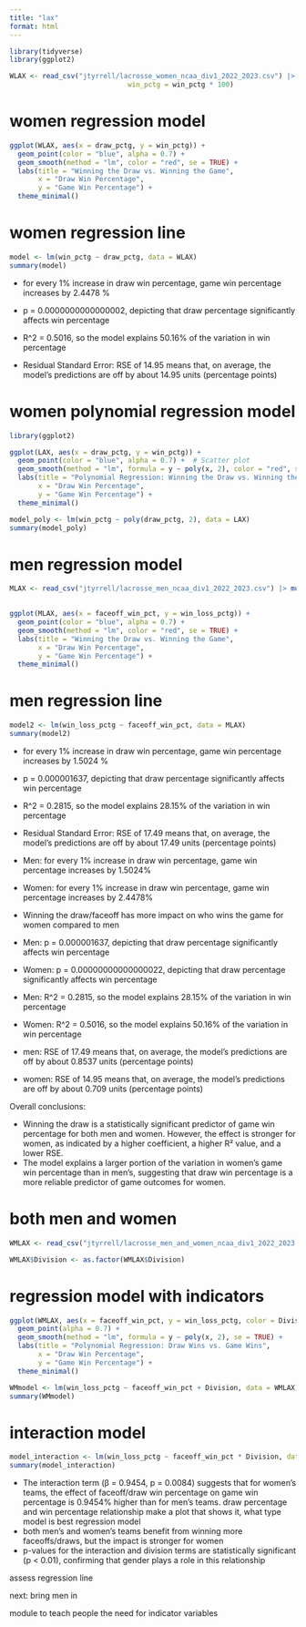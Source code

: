 ```yaml
---
title: "lax"
format: html
---
```

```r
library(tidyverse)
library(ggplot2)

WLAX <- read_csv("jtyrrell/lacrosse_women_ncaa_div1_2022_2023.csv") |> mutate(draw_pctg = draw_pctg * 100, 
                             win_pctg = win_pctg * 100)
```

# women regression model

```r
ggplot(WLAX, aes(x = draw_pctg, y = win_pctg)) +
  geom_point(color = "blue", alpha = 0.7) +
  geom_smooth(method = "lm", color = "red", se = TRUE) +
  labs(title = "Winning the Draw vs. Winning the Game",
       x = "Draw Win Percentage",
       y = "Game Win Percentage") +
  theme_minimal()
```

# women regression line
```r
model <- lm(win_pctg ~ draw_pctg, data = WLAX)
summary(model)
```

-  for every 1% increase in draw win percentage, game win percentage increases by 2.4478 %

- p = 0.0000000000000002, depicting that draw percentage significantly affects win percentage

- R^2 = 0.5016, so the model explains 50.16% of the variation in win percentage

- Residual Standard Error: 
 RSE of 14.95 means that, on average, the model's predictions are off by about 14.95 units (percentage points)


# women polynomial regression model
```r
library(ggplot2)

ggplot(LAX, aes(x = draw_pctg, y = win_pctg)) +
  geom_point(color = "blue", alpha = 0.7) +  # Scatter plot
  geom_smooth(method = "lm", formula = y ~ poly(x, 2), color = "red", se = TRUE) +
  labs(title = "Polynomial Regression: Winning the Draw vs. Winning the Game",
       x = "Draw Win Percentage",
       y = "Game Win Percentage") +
  theme_minimal()

```

```r
model_poly <- lm(win_pctg ~ poly(draw_pctg, 2), data = LAX)
summary(model_poly)
```

# men regression model
```r
MLAX <- read_csv("jtyrrell/lacrosse_men_ncaa_div1_2022_2023.csv") |> mutate(faceoff_win_pct = faceoff_win_pct * 100,
                                                                          win_loss_pctg = win_loss_pctg * 100)


```

```r
ggplot(MLAX, aes(x = faceoff_win_pct, y = win_loss_pctg)) +
  geom_point(color = "blue", alpha = 0.7) +
  geom_smooth(method = "lm", color = "red", se = TRUE) +
  labs(title = "Winning the Draw vs. Winning the Game",
       x = "Draw Win Percentage",
       y = "Game Win Percentage") +
  theme_minimal()
```
# men regression line
```r
model2 <- lm(win_loss_pctg ~ faceoff_win_pct, data = MLAX)
summary(model2)
```

-  for every 1% increase in draw win percentage, game win percentage increases by 1.5024 %

- p = 0.000001637, depicting that draw percentage significantly affects win percentage

- R^2 = 0.2815, so the model explains 28.15% of the variation in win percentage

- Residual Standard Error:
 RSE of 17.49 means that, on average, the model's predictions are off by about 17.49 units (percentage points)



- Men: for every 1% increase in draw win percentage, game win percentage increases by 1.5024%
- Women: for every 1% increase in draw win percentage, game win percentage increases by 2.4478%
- Winning the draw/faceoff has more impact on who wins the game for women compared to men


- Men: p = 0.000001637, depicting that draw percentage significantly affects win percentage
- Women: p = 0.00000000000000022, depicting that draw percentage significantly affects win percentage

- Men: R^2 = 0.2815, so the model explains 28.15% of the variation in win percentage
- Women: R^2 = 0.5016, so the model explains 50.16% of the variation in win percentage

- men:  RSE of 17.49 means that, on average, the model's predictions are off by about 0.8537 units (percentage points)
- women: RSE of 14.95 means that, on average, the model's predictions are off by about 0.709 units (percentage points)

Overall conclusions: 

- Winning the draw is a statistically significant predictor of game win percentage for both men and women. However, the effect is stronger for women, as indicated by a higher coefficient, a higher R² value, and a lower RSE.
- The model explains a larger portion of the variation in women's game win percentage than in men's, suggesting that draw win percentage is a more reliable predictor of game outcomes for women.


# both men and women

```r
WMLAX <- read_csv("jtyrrell/lacrosse_men_and_women_ncaa_div1_2022_2023.csv") |> mutate(faceoff_win_pct = faceoff_win_pct * 100,                                                              win_loss_pctg = win_loss_pctg * 100)

WMLAX$Division <- as.factor(WMLAX$Division)
```

# regression model with indicators
```r
ggplot(WMLAX, aes(x = faceoff_win_pct, y = win_loss_pctg, color = Division)) +
  geom_point(alpha = 0.7) +  
  geom_smooth(method = "lm", formula = y ~ poly(x, 2), se = TRUE) +  
  labs(title = "Polynomial Regression: Draw Wins vs. Game Wins",
       x = "Draw Win Percentage",
       y = "Game Win Percentage") +
  theme_minimal()
```

```r
WMmodel <- lm(win_loss_pctg ~ faceoff_win_pct + Division, data = WMLAX)
summary(WMmodel)

```
# interaction model

```r
model_interaction <- lm(win_loss_pctg ~ faceoff_win_pct * Division, data = WMLAX)
summary(model_interaction)

```

- The interaction term (β = 0.9454, p = 0.0084) suggests that for women’s teams, the effect of faceoff/draw win percentage on game win percentage is 0.9454% higher than for men’s teams.
draw percentage and win percentage relationship 
make a plot that shows it, what type model is best 
regression model 
- both men’s and women’s teams benefit from winning more faceoffs/draws, but the impact is stronger for women
- p-values for the interaction and division terms are statistically significant (p < 0.01), confirming that gender plays a role in this relationship




assess regression line 

next: bring men in 

module to teach people the need for indicator variables
